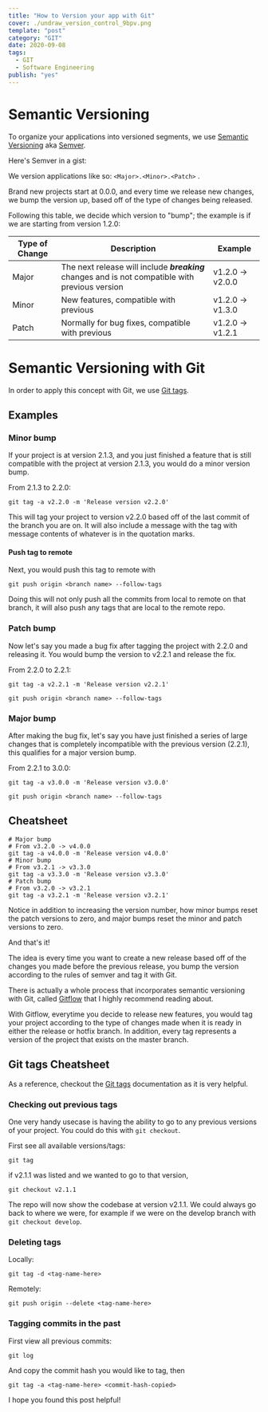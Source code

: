 ```yaml
---
title: "How to Version your app with Git"
cover: ./undraw_version_control_9bpv.png
template: "post"
category: "GIT"
date: 2020-09-08
tags:
  - GIT
  - Software Engineering
publish: "yes"
---
```


# Semantic Versioning

To organize your applications into versioned segments, we use [Semantic Versioning](https://semver.org/) aka [Semver](https://semver.org/).

Here's Semver in a gist:

We version applications like so:
`<Major>.<Minor>.<Patch>` .

Brand new projects start at 0.0.0, and every time we release new changes, we bump the version up, based off of the type of changes being released.
   
Following this table, we decide which version to "bump"; the example is if we are starting from version 1.2.0:

| Type of Change | Description  | Example
|--|--|--|
|  Major| The next release will include ***breaking*** changes and is not compatible with previous version | v1.2.0 -> v2.0.0
| Minor| New features, compatible with previous| v1.2.0 -> v1.3.0
| Patch | Normally for bug fixes, compatible with previous| v1.2.0 -> v1.2.1

# Semantic Versioning with Git

In order to apply this concept with Git, we use [Git tags](https://git-scm.com/book/en/v2/Git-Basics-Tagging).

## Examples

### Minor bump

If your project is at version 2.1.3, and you just finished a feature that is still compatible with the project at version 2.1.3, you would do a minor version bump.

From 2.1.3 to 2.2.0:
```
git tag -a v2.2.0 -m 'Release version v2.2.0'
```
This will tag your project to version v2.2.0 based off of the last commit of the branch you are on. 
It will also include a message with the tag with message contents of whatever is in the quotation marks.

#### Push tag to remote

Next, you would push this tag to remote with

```
git push origin <branch name> --follow-tags
```

Doing this will not only push all the commits from local to remote on that branch, it will also push any tags that are local to the remote repo.

### Patch bump

Now let's say you made a bug fix after tagging the project with 2.2.0 and releasing it. You would bump the version to v2.2.1 and release the fix.

From 2.2.0 to 2.2.1:
```
git tag -a v2.2.1 -m 'Release version v2.2.1'
```

```
git push origin <branch name> --follow-tags
```

### Major bump
After making the bug fix, let's say you have just finished a series of large changes that is completely incompatible with the previous version (2.2.1), this qualifies for a major version bump.

From 2.2.1 to 3.0.0:
```
git tag -a v3.0.0 -m 'Release version v3.0.0'
```

```
git push origin <branch name> --follow-tags
```

## Cheatsheet

```
# Major bump
# From v3.2.0 -> v4.0.0
git tag -a v4.0.0 -m 'Release version v4.0.0'
# Minor bump
# From v3.2.1 -> v3.3.0
git tag -a v3.3.0 -m 'Release version v3.3.0'
# Patch bump
# From v3.2.0 -> v3.2.1
git tag -a v3.2.1 -m 'Release version v3.2.1'
```

Notice in addition to increasing the version number, how minor bumps reset the patch versions to zero, and major bumps reset the minor and patch versions to zero.

And that's it!

The idea is every time you want to create a new release based off of the changes you made before the previous release, you bump the version according to the rules of semver and tag it with Git.

There is actually a whole process that incorporates semantic versioning with Git, called [Gitflow](https://nvie.com/posts/a-successful-git-branching-model/) that I highly recommend reading about. 

With Gitflow, everytime you decide to release new features, you would tag your project according to the type of changes made when it is ready in either the release or hotfix branch. 
In addition, every tag represents a version of the project that exists on the master branch.

## Git tags Cheatsheet

As a reference, checkout the [Git tags](https://git-scm.com/book/en/v2/Git-Basics-Tagging) documentation as it is very helpful.

### Checking out previous tags

One very handy usecase is having the ability to go to any previous versions of your project. You could do this with `git checkout`.

First see all available versions/tags:

```
git tag
```
if v2.1.1 was listed and we wanted to go to that version, 

```
git checkout v2.1.1
```

The repo will now show the codebase at version v2.1.1. We could always go back to where we were, for example if we were on the develop branch with `git checkout develop`.

### Deleting tags

Locally:
```
git tag -d <tag-name-here>
```

Remotely:
```
git push origin --delete <tag-name-here>
```

### Tagging commits in the past

First view all previous commits:
```
git log
```

And copy the commit hash you would like to tag, then

```
git tag -a <tag-name-here> <commit-hash-copied>
```

I hope you found this post helpful!
